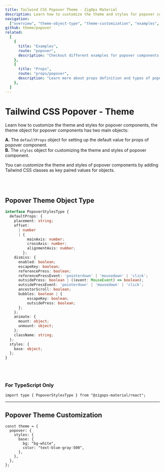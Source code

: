 ```yaml
---
title: Tailwind CSS Popover Theme - ZigOps Material
description: Learn how to customize the theme and styles for popover components.
navigation:
  ["overview", "theme-object-type", "theme-customization", "examples", "props"]
github: theme/popover
related:
  [
    {
      title: "Examples",
      route: "popover",
      description: "Checkout different examples for popover components.",
    },
    {
      title: "Props",
      route: "props/popover",
      description: "Learn more about props definition and types of popover components.",
    },
  ]
---
```


# Tailwind CSS Popover - Theme

<span id="overview" className="scroll-mt-48" />

Learn how to customize the theme and styles for popover components, the theme object for popover components has two main objects:

**A.** The <Code>defaultProps</Code> object for setting up the default value for props of popover component.<br />
**B.** The <Code>styles</Code> object for customizing the theme and styles of popover component.<br />

You can customize the theme and styles of popover components by adding Tailwind CSS classes as key paired values for objects.

<br />
<br />

## Popover Theme Object Type

<span id="theme-object-type" className="scroll-mt-48" />

```ts
interface PopoverStylesType {
  defaultProps: {
    placement: string;
    offset:
      | number
      | {
          mainAxis: number;
          crossAxis: number;
          alignmentAxis: number;
        };
    dismiss: {
      enabled: boolean;
      escapeKey: boolean;
      referencePress: boolean;
      referencePressEvent: 'pointerdown' | 'mousedown' | 'click';
      outsidePress: boolean | ((event: MouseEvent) => boolean);
      outsidePressEvent: 'pointerdown' | 'mousedown' | 'click';
      ancestorScroll: boolean;
      bubbles: boolean | {
          escapeKey: boolean;
          outsidePress: boolean;
      };
    };
    animate: {
      mount: object;
      unmount: object;
    };
    className: string;
  };
  styles: {
    base: object;
  };
}
```

<br />
<br />

### For TypeScript Only

```tsx
import type { PopoverStylesType } from "@zigops-material/react";
```

---

## Popover Theme Customization

<span id="theme-customization" className="scroll-mt-48" />

```tsx
const theme = {
  popover: {
    styles: {
      base: {
        bg: "bg-white",
        color: "text-blue-gray-500",
      },
    },
  },
};
```

<span id="examples" className="scroll-mt-48" />
<span id="props" className="scroll-mt-48" />
